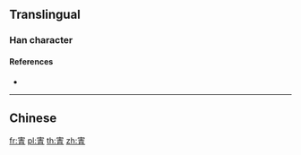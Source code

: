{{character info/new}}
==Translingual==

===Han character===
{{Han char|rn=40|rad=宀|as=08|sn=11|four=|canj=JQMB|ids=⿱宀青}}

====References====
* {{Han ref|kx=0288.170|dkj=07211|dj=0571.060|hdz=20936.050|uh=5BC8|ud=23496}}

----

==Chinese==
{{zh-see|青|v}}

[[fr:寈]]
[[pl:寈]]
[[th:寈]]
[[zh:寈]]